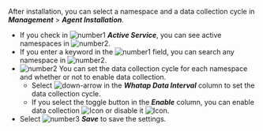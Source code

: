 After installation, you can select a namespace and a data collection cycle in **_Management_** > **_Agent Installation_**. 

<ProdImg img='cloud-namespace-datainterval.png' desc='Selecting the namespace and collection cycle' />

-   If you check in ![number1](/img/number-01.png) **_Active Service_**, you can see active namespaces in ![number2](/img/number-02.png). 
-   If you enter a keyword in the ![number1](/img/number-01.png) field, you can search any namespace in ![number2](/img/number-02.png). 
-   ![number2](/img/number-02.png) You can set the data collection cycle for each namespace and whether or not to enable data collection.
    -   Select ![down-arrow](/img/down-arrow.svg) in the **_Whatap Data Interval_** column to set the data collection cycle.
    -   If you select the toggle button in the **_Enable_** column, you can enable data collection ![Icon](/img/ic-toggle-on.svg) or disable it ![Icon](/img/ic-toggle-off.svg).
-   Select ![number3](/img/number-03.png) **_Save_** to save the settings.

